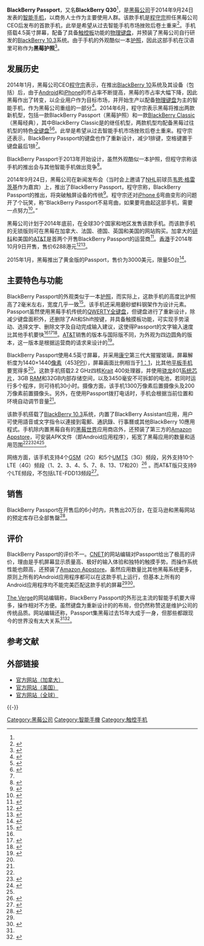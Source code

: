 {{noteTA
|G1 = IT
|1 = zh-tw:品質; zh-cn:质量;
}}
{{Infobox Mobile phone 
|name          = BlackBerry Passport
|image         = Blackberry Passport (extract).png
|imagesize =200px
|manufacturer  = [[黑莓公司|黑莓公司]]
|released     = 2014年9月24日
|slogan        = Work Wide
|os            = [[BlackBerry_10|BlackBerry 10.3]]
|battery       = 3450毫安电池（不可拆卸）
|input         = [[多点触控|多点触控]][[触摸屏|触摸屏]]、带有[[触摸板|触摸板]]的物理键盘
|soc           = [[骁龙|骁龙]]801
|cpu           = 2.2 GHz四核[[Krait|Krait]] 400处理器
|gpu           = Adreno 330
|memory        = 3GB [[随机存取存储器|RAM]]
|storage       = 32GB
|memory_card   = 最大128 GB [[SD卡|SD卡]]
|display       = {{convert|4.5|in|mm|abbr=on}} [[横向电场效应显示技术|IPS LCD]]屏<br />1440×1440[[像素|像素]]（453[[每英寸像素|PPI]]）
|networks      = GSM、UMTS（包括HSPA+）、LTE
|form          = 方形
|type        = [[QWERTY|全键盘]][[智能手机|智能手机]]
|size          = 高：{{convert|128|mm|in|abbr=on}}<br />宽：{{convert|90.3|mm|in|abbr=on}}<br />厚：{{convert|9.3|mm|in|abbr=on}}
|weight        = {{convert|194|g|oz|2|abbr=on}}
|related       = [[BlackBerry_Classic|BlackBerry Classic]]
|rear_camera   = 1300万像素摄像头、[[1080p|1080p]]视频摄像、自动对焦、[[影像稳定器|影像稳定器]]
|front_camera  = 200万像素摄像头、[[720p|720p]]视频摄像
|connectivity  = [[Wi-Fi|Wi-Fi]]2.4 GHz、[[Wi-Fi|Wi-Fi]]5 Ghz、[[热点_(Wi-Fi)|Wi-Fi热点]]、[[数字生活网络联盟|DLNA]]、[[全球卫星定位系统|GPS]]、[[近場通訊|NFC]]、[[蓝牙|蓝牙]]4.0、[[USB|Micro-USB]]2.0
|other = [[加速规|加速规]]、[[光度感应器|光度感应器]]、[[陀螺仪|陀螺仪]]、[[磁强计|磁强计]]、[[接近传感器|接近传感器]]
|website     = [http://ca.blackberry.com/smartphones/blackberry-passport.html?lid=ca:bb:devices:blackberrypassport&lpos=ca:bb:devices 官方网站（加拿大）]
}}

'''BlackBerry Passport'''，又名'''BlackBerry Q30'''<ref name="福州" />，是[[黑莓公司|黑莓公司]]于2014年9月24日发表的[[智能手机|智能手机]]，以商务人士作为主要使用人群。该款手机是[[程守宗|程守宗]]担任黑莓公司CEO后发布的首款手机，此举是希望从过去智能手机市场挫败后卷土重来<ref name="sina">{{cite web|title=黑莓推出“护照”手机 主要诉求为商务人士|url=http://tech.sina.com.cn/t/2014-09-29/10279657798.shtml|website=中华工商时报|date=2014年9月29日|accessdate=2015年5月24日|archive-date=2015年5月25日|archive-url=https://web.archive.org/web/20150525065050/http://tech.sina.com.cn/t/2014-09-29/10279657798.shtml|dead-url=no}}</ref>。手机搭载4.5英寸屏幕，配备了具备[[触控板|触控板]]功能的[[物理键盘|物理键盘]]，并预装了黑莓公司自行研发的[[BlackBerry_10|BlackBerry 10.3]]系统。由于手机的外观酷似一本[[护照|护照]]，因此这部手机在汉语里可称作为'''黑莓护照'''<ref name="福州">{{cite web|title=触屏遇见全键盘 黑莓Q30福州售价3580|url=http://mobile.zol.com.cn/520/5206448.html|website=中关村在线|date=2015-05-13|accessdate=2015年5月24日|archive-date=2015-05-25|archive-url=https://web.archive.org/web/20150525070949/http://mobile.zol.com.cn/520/5206448.html|dead-url=no}}</ref>。

==发展历史==
2014年1月，黑莓公司CEO[[程守宗|程守宗]]表示，在推出[[BlackBerry_10|BlackBerry 10]]系统及其设备（包括{{link-en|BlackBerry Z10|BlackBerry Z10}}）后，由于[[Android|Android]]和[[iPhone|iPhone]]的市占率不断提高，黑莓的市占率大幅下降，因此黑莓作出了转变，以企业用户作为目标市场，并开始生产以配备[[物理键盘|物理键盘]]为主的智能手机，作为黑莓公司重组的一部分<ref name="bloomberg-kb">{{cite web|title=BlackBerry Returns to Keyboard Roots Under New CEO|url=http://www.bloomberg.com/news/2014-01-07/blackberry-returns-to-keyboard-roots-under-new-ceo.html|website=Bloomberg|accessdate=25 September 2014|archive-date=2015-01-08|archive-url=https://web.archive.org/web/20150108091457/http://www.bloomberg.com/news/2014-01-07/blackberry-returns-to-keyboard-roots-under-new-ceo.html|dead-url=no}}</ref>。2014年6月，程守宗表示黑莓将推出两款新机型，包括一款BlackBerry Passport（黑莓护照）和一款[[BlackBerry_Classic|BlackBerry Classic]]（黑莓经典），其中BlackBerry Classic是{{link-en|BlackBerry Q10|BlackBerry Q10}}的继任机型，两款机型均配备黑莓过往机型的特色[[QWERTY|全键盘]]<ref name="gsma-showoff">{{cite web|title=BlackBerry CEO shows off new Passport and Classic phones|url=http://www.gsmarena.com/blackberry_ceo_shows_off_new_passport_and_classic_phones-news-8827.php|website=GSMArena|accessdate=25 September 2014|archive-date=2014-09-06|archive-url=https://web.archive.org/web/20140906032230/http://www.gsmarena.com/blackberry_ceo_shows_off_new_passport_and_classic_phones-news-8827.php|dead-url=no}}</ref><ref name="phonearena-classic">{{cite web|title=BlackBerry Classic, formerly the BlackBerry Q20, headed for release this November says John Chen|url=http://www.phonearena.com/news/BlackBerry-Classic-formerly-the-BlackBerry-Q20-headed-for-release-this-November-says-John-Chen_id55360|website=PhoneArena|accessdate=26 September 2014|archive-date=2014-12-26|archive-url=https://web.archive.org/web/20141226214910/http://www.phonearena.com/news/BlackBerry-Classic-formerly-the-BlackBerry-Q20-headed-for-release-this-November-says-John-Chen_id55360|dead-url=no}}</ref>。此举是希望从过去智能手机市场挫败后卷土重来。程守宗还表示，BlackBerry Passport的键盘也作了重新设计，减少1排键，空格键置于键盘最后1排<ref name="sina"/>。

BlackBerry Passport于2013年开始设计，虽然外观酷似一本护照，但程守宗称该手机的推出会与其他智能手机做出竞争<ref name="gandm-polarizing">{{cite news|title=With Passport, BlackBerry bets on 'polarizing' device|url=http://www.theglobeandmail.com/report-on-business/can-blackberry-shake-up-smartphone-market-with-passport/article20749820/|accessdate=25 September 2014|work=The Globe and Mail|archive-date=2015-07-05|archive-url=https://web.archive.org/web/20150705142226/http://www.theglobeandmail.com/report-on-business/can-blackberry-shake-up-smartphone-market-with-passport/article20749820/|dead-url=no}}</ref>。

2014年9月24日，黑莓公司在新闻发布会（当时会上邀请了[[NHL|NHL]]前球员[[韦恩·格雷茨基|韦恩·格雷茨基]]作为嘉宾）上，推出了BlackBerry Passport，程守宗称，BlackBerry Passport的推出，将突破触屏设备的传统<ref name="gandm-unveil">{{cite news|title=BlackBerry unveils Passport aimed at ‘power professionals’|url=http://www.theglobeandmail.com/report-on-business/blackberry-unveils-passport-aimed-at-power-professionals/article20755900/|work=The Globe and Mail|accessdate=25 September 2014|archive-date=2015-12-21|archive-url=https://web.archive.org/web/20151221001222/http://www.theglobeandmail.com/report-on-business/blackberry-unveils-passport-aimed-at-power-professionals/article20755900/|dead-url=no}}</ref>。程守宗还对[[iPhone_6|iPhone 6]]弯曲变形的问题开了个玩笑，称“BlackBerry Passport不易弯曲，如果要弯曲起这部手机，需要一点努力<ref name="bw-bending">{{cite news|title=Just Try Bending Our Phone, BlackBerry CEO Says in Apple Jab|url=http://www.businessweek.com/news/2014-09-24/just-try-bending-our-phone-blackberry-ceo-says-in-jab-at-apple|accessdate=25 September 2014|work=Bloomberg Businessweek|date=24 September 2014|archive-date=2014-12-29|archive-url=https://web.archive.org/web/20141229094904/http://www.businessweek.com/news/2014-09-24/just-try-bending-our-phone-blackberry-ceo-says-in-jab-at-apple|dead-url=no}}</ref>。”

黑莓公司计划于2014年底前，在全球30个国家和地区发售该款手机。而该款手机的无锁版则可在黑莓在加拿大、法国、德国、英国和美国的网站购买。加拿大的[[研科|研科]]和美国的[[AT&T|AT&T]]是首两个开售BlackBerry Passport的运营商<ref name="ndtv-passport">{{cite web|title=BlackBerry Passport With 4.5-Inch Square Display, BB10.3 OS Launched|url=http://gadgets.ndtv.com/mobiles/news/blackberry-passport-with-45-inch-square-display-bb-103-os-launched-597360|website=NDTV|accessdate=26 September 2014|archive-date=2014-09-25|archive-url=https://web.archive.org/web/20140925215033/http://gadgets.ndtv.com/mobiles/news/blackberry-passport-with-45-inch-square-display-bb-103-os-launched-597360|dead-url=no}}</ref>。[[香港|香港]]于2014年10月9日开售，售价6288港元<ref>{{cite web|title=BlackBerry Passport 香港正式發佈賣 $6,288|url=http://www.eprice.com.hk/mobile/talk/3475/179556/1/|website=ePrice香港版|date=2014-10-07|accessdate=2015年5月24日|archive-date=2015-05-25|archive-url=https://web.archive.org/web/20150525062126/http://www.eprice.com.hk/mobile/talk/3475/179556/1/|dead-url=no}}</ref><ref>{{cite web |title=售价接近iPhone 6 黑莓Passport香港发布 |url=http://tech.sina.com.cn/mobile/n/2014-10-08/07569671652.shtml |website=中关村在线 |date=2014年10月8日 |accessdate=2015年5月24日 |archive-date=2015年5月25日 |archive-url=https://web.archive.org/web/20150525060230/http://tech.sina.com.cn/mobile/n/2014-10-08/07569671652.shtml |dead-url=no }}</ref>。

2015年1月，黑莓推出了黄金版的Passport，售价为3000美元，限量50台<ref>{{cite web |title=售价3000美元 黑莓推出"黄金"版护照 |url=http://www.pcpop.com/doc/1/1071/1071162.shtml |website=泡泡网 |date=2015年1月26日 |accessdate=2015年5月24日 |archive-date=2015年5月25日 |archive-url=https://web.archive.org/web/20150525060913/http://www.pcpop.com/doc/1/1071/1071162.shtml |dead-url=no }}</ref>。

==主要特色与功能==
BlackBerry Passport的外观类似于一本[[护照|护照]]，而实际上，这款手机的高度比护照高了2毫米左右，宽度几乎一致<ref name="qq">{{cite web |title=黑莓passport评测：最好的BB10手机 |url=http://digi.tech.qq.com/a/20141112/008036.htm |website=腾讯数码 |date=2014年11月12日 |accessdate=2015年5月24日 |deadurl=yes |archiveurl=https://web.archive.org/web/20150525074738/http://digi.tech.qq.com/a/20141112/008036.htm |archivedate=2015年5月25日 }}</ref>。该手机还采用磨砂塑料钢架作为设计元素。Passport虽然使用黑莓手机传统的[[QWERTY|QWERTY全键盘]]，但键盘进行了重新设计，除减少键盘面积外，还删除了Alt和Shift按键，并具备触摸板功能，可实现手势滚动、选择文字、删除文字及自动完成输入建议，这使得Passport的文字输入速度比其他手机要快<ref name="qq"/><ref name="insidebb-keyboard">{{cite web|title=The BlackBerry Passport Re-Invents the Mobile Keyboard. Here’s How.|url=http://blogs.blackberry.com/2014/07/blackberry-passport/|website=Inside BlackBerry|publisher=BlackBerry Limited|accessdate=26 September 2014|archive-date=2014-09-29|archive-url=https://web.archive.org/web/20140929052756/http://blogs.blackberry.com/2014/07/blackberry-passport/|dead-url=no}}</ref><ref name="verge-passportreview">{{cite web |title=BlackBerry Passport review: Getting stuff done or getting in the way? |url=http://www.theverge.com/2014/9/24/6837943/blackberry-passport-review |website=The Verge |accessdate=26 September 2014 |archive-date=2015-05-24 |archive-url=https://web.archive.org/web/20150524001341/http://www.theverge.com/2014/9/24/6837943/blackberry-passport-review |dead-url=no }}</ref>。[[AT&T|AT&T]]销售的版本与国际版不同，为外观为四边圆角的版本，这一版本是根据运营商的请求来设计的<ref name="pcmag-attpass">{{cite web |title=Hands On With AT&T's Pointlessly Different BlackBerry Passport |url=http://www.pcmag.com/article2/0,2817,2474765,00.asp |website=PC Magazine |accessdate=8 January 2015 |archive-date=2015-05-17 |archive-url=https://web.archive.org/web/20150517121944/http://www.pcmag.com/article2/0,2817,2474765,00.asp |dead-url=no }}</ref>。

BlackBerry Passport使用4.5英寸屏幕，并采用[[康宁公司|康宁]]第三代大猩猩玻璃，屏幕解析度为1440×1440[[像素|像素]]（453[[每英寸像素|PPI]]），屏幕画面比例相当于[[1：1|1：1]]，比其他[[平板手机|平板手机]]要宽得多<ref name="verge-passportreview" />。这款手机搭载2.2 GHz四核[[Krait|Krait]] 400处理器，并使用[[骁龙|骁龙]]801[[系统芯片|系统芯片]]，3GB [[随机存取存储器|RAM]]和32GB内部存储空间，以及3450毫安不可拆卸的电池，若同时运行多个程序，则可待机30小时。摄像方面，该手机1300万像素后置摄像头及200万像素前置摄像头。另外，在使用Passport拨打电话时，手机会根据当前位置和环境自动调节音量<ref name="ndtv-passport" />。

该款手机搭载了[[BlackBerry_10|BlackBerry 10.3]]系统，内置了BlackBerry Assistant应用，用户可使用語音或文字指令以連接到電郵、通訊錄、行事曆或其他BlackBerry 10應用程式。手机除内置黑莓自有的[[黑莓世界|黑莓世界]]应用商店外，还预装了第三方的[[Amazon_Appstore|Amazon Appstore]]，可安装APK文件（即Android应用程序），拓宽了黑莓应用的数量和适用范围<ref name="ndtv-passport" /><ref name="inside-18features">{{cite web |title=18 Planned End User Features in BlackBerry 10.3 OS |url=http://blogs.blackberry.com/2014/05/planned-new-features/ |website=Inside BlackBerry |publisher=BlackBerry Limited |accessdate=26 September 2014 |archive-date=2014-09-19 |archive-url=https://web.archive.org/web/20140919141019/http://blogs.blackberry.com/2014/05/planned-new-features/ |dead-url=no }}</ref><ref name="verge-amazonapp">{{cite web|title=BlackBerry will bring thousands of apps from Amazon's store to its phones|url=http://www.theverge.com/2014/6/18/5820472/blackberry-phones-getting-amazon-appstore-apps-in-bb10-3|website=The Verge|accessdate=18 June 2014|archive-date=2015-05-23|archive-url=https://web.archive.org/web/20150523050109/http://www.theverge.com/2014/6/18/5820472/blackberry-phones-getting-amazon-appstore-apps-in-bb10-3|dead-url=no}}</ref><ref name="qq"/>。

网络方面，该手机支持4个[[GSM|GSM]]（2G）和5个[[UMTS|UMTS]]（3G）频段，另外支持10个LTE（4G）频段（1、2、3、4、5、7、8、13、17和20）<ref>{{cite web |title=Blackberry Passport Specs |url=http://us.blackberry.com/smartphones/blackberry-passport/specifications.html |website=Blackberry.com |accessdate=20 April 2015 |archive-date=2015-04-18 |archive-url=https://web.archive.org/web/20150418130253/http://us.blackberry.com/smartphones/blackberry-passport/specifications.html |dead-url=yes }}</ref> 。而AT&T版只支持9个LTE频段，不包括LTE-FDD13频段<ref>{{cite web |title=Blackberry Passport at AT&T Specs |url=http://us.blackberry.com/smartphones/blackberry-passport-att/specifications.html |website=Blackberry.com |accessdate=20 April 2015 |archive-date=2015-04-19 |archive-url=https://web.archive.org/web/20150419015853/http://us.blackberry.com/smartphones/blackberry-passport-att/specifications.html |dead-url=no }}</ref>。

==销售==
BlackBerry Passport在开售后的6小时内，共售出20万台，在亚马逊和黑莓网站的预定库存已全部售罄<ref name="fc-soldout">{{cite news |title=BlackBerry Passport Pre-Orders Sold Out After Two Days |url=http://www.fastcompany.com/3036320/fast-feed/blackberry-passport-pre-orders-sold-out-after-two-days |accessdate=26 September 2014 |work=Fast Company |date=26 September 2014 |archive-date=2015-09-24 |archive-url=https://web.archive.org/web/20150924052801/http://www.fastcompany.com/3036320/fast-feed/blackberry-passport-pre-orders-sold-out-after-two-days |dead-url=no }}</ref>。

==评价==
BlackBerry Passport的评价不一。[[CNET|CNET]]的网站编辑对Passport给出了极高的评价，理由是手机屏幕显示质量高、极好的输入体验和独特的触摸手势。而操作系统性能也颇高，还预装了[[Amazon_Appstore|Amazon Appstore]]。虽然应用数量比其他黑莓系统更多，原则上所有的Android应用程序都可以在这款手机上运行，但基本上所有的Android应用程序均不能完美匹配这款手机的屏幕<ref name="qq" /><ref name="cnet-review">{{cite web |title = BlackBerry Passport review: A powerful, cumbersome love letter to physical keyboard fans |url = http://www.cnet.com/products/blackberry-passport/ |website = CNET |accessdate = 26 September 2014 |archive-date = 2015-05-24 |archive-url = https://web.archive.org/web/20150524003406/http://www.cnet.com/products/blackberry-passport/ |dead-url = no }}</ref>。

[[The_Verge|The Verge]]的网站编辑称，BlackBerry Passport的外形比主流的智能手机要大得多，操作相对不方便。虽然键盘为重新设计的的布局，但仍然称赞这是维护公司的传统品质。网站编辑还称，Passport集黑莓过去15年大成于一身，但那些都跟现今的世界没有太大关系<ref name="verge-amazonapp" /><ref>{{cite web |title=黑莓“护照”手机褒贬不一 |url=http://finance.takungpao.com/q/2014/0926/2754617.html |website=大公网 |date=2014年10月8日 |accessdate=2015年5月24日 |archive-date=2015年5月25日 |archive-url=https://web.archive.org/web/20150525060652/http://finance.takungpao.com/q/2014/0926/2754617.html |dead-url=no }}</ref>。

== 参考文献 ==
{{Reflist|2}}

== 外部链接 ==
* [http://ca.blackberry.com/smartphones/blackberry-passport.html?lid=ca:bb:devices:blackberrypassport&lpos=ca:bb:devices 官方网站（加拿大）]{{Wayback|url=http://ca.blackberry.com/smartphones/blackberry-passport.html?lid=ca:bb:devices:blackberrypassport&lpos=ca:bb:devices |date=20150511081444 }}{{en icon}}
* [http://us.blackberry.com/smartphones/blackberry-passport.html?lid=us:bb:devices:blackberrypassport&lpos=us:bb:devices 官方网站（美国）]{{Wayback|url=http://us.blackberry.com/smartphones/blackberry-passport.html?lid=us:bb:devices:blackberrypassport&lpos=us:bb:devices |date=20150509190746 }}{{en icon}}
* [http://global.blackberry.com/en/smartphones/blackberry-passport.html?lid=global-en:bb:devices:blackberrypassport&lpos=global-en:bb:devices 官方网站（全球）]{{Wayback|url=http://global.blackberry.com/en/smartphones/blackberry-passport.html?lid=global-en:bb:devices:blackberrypassport&lpos=global-en:bb:devices |date=20150510060302 }}{{en icon}}

{{-}}
{{Blackberry mobile phone}}

[[Category:黑莓公司|Category:黑莓公司]]
[[Category:智能手機|Category:智能手機]]
[[Category:触控手机|Category:触控手机]]